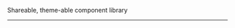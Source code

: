 

<Meta title="Intro/Chipset" />

<Title>
  <LogoSvg /> <strong>{config.title}</strong>{' '}
  <SmartLink href="https://npmjs.com/@newhighsco/chipset" target="_blank">
    <Image
      src="https://img.shields.io/npm/v/@newhighsco/chipset.svg"
      alt="NPM version"
    />
  </SmartLink>{' '}
  <SmartLink href="https://github.com/newhighsco/chipset" target="_blank">
    <Image
      src="https://img.shields.io/github/stars/newhighsco/chipset?style=social"
      alt="Github"
    />
  </SmartLink>
</Title>

Shareable, theme-able component library

---

<p>
  <CreditLockup />
</p>
